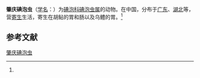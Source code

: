{{Speciesbox
| name = 肇庆碘泡虫
| status = 
| status_system = 
| image = 
| genus = Myxobolus
| species = shaochingensis
| authority = (Chen, 1998)<ref name='id9419'>{{cite web| url =http://www.bioinfo.cn/db05/BjdwSpecies.php?action=view&id=9419| title =肇庆碘泡虫| work =《中国动物物种编目数据库》| publisher =中国科学院微生物研究所| author =中国科学院动物研究所| accessdate =2009-04-16| deadurl =yes| archiveurl =https://web.archive.org/web/20160305103505/http://www.bioinfo.cn/db05/BjdwSpecies.php?action=view&id=9419| archivedate =2016-03-05}}</ref>
}}

'''肇庆碘泡虫'''（[[学名|学名]]：{{lang|la|''Myxobolus shaochingensis''}}）为[[碘泡科|碘泡科]][[碘泡虫属|碘泡虫属]]的动物。在中国，分布于[[广东|广东]]、[[湖北|湖北]]等，营[[寄生|寄生]]生活，寄生在胡鲇的胃和肠以及乌鳢的胃。<ref name='id9419'/>

== 参考文献 ==
{{reflist}}

{{Wikispecies|Myxobolus shaochingensis}}

[[Category:碘泡虫属|肇庆碘泡虫]]


{{Cnidarian-stub}}